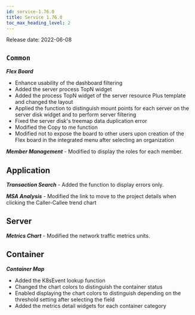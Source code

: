 ```yaml
---
id: service-1.76.0
title: Service 1.76.0
toc_max_heading_level: 2
---
```



Release date: 2022-06-08

## `Common`

**_Flex Board_**

-   Enhance usability of the dashboard filtering
-   Added the server process TopN widget
-   Added the process TopN widget of the server resource Plus template and changed the layout
-   Applied the function to distinguish mount points for each server on the server disk widget and to perform server filtering
-   Fixed the server disk's treemap data duplication error
-   Modified the Copy to me function
-   Modified not to expose the board to other users upon creation of the Flex board in the integrated menu after selecting an organization

**_Member Management_** - Modified to display the roles for each member.

## Application

**_Transaction Search_** - Added the function to display errors only.

**_MSA Analysis_** - Modified the link to move to the project details when clicking the Caller-Callee trend chart

## Server

**_Metrics Chart_** - Modified the network traffic metrics units.

## Container

**_Container Map_**

-   Added the K8sEvent lookup function
-   Changed the chart colors to distinguish the container status
-   Enabled displaying the chart colors to distinguish depending on the threshold setting after selecting the field
-   Added the metrics detail widgets for each container category
